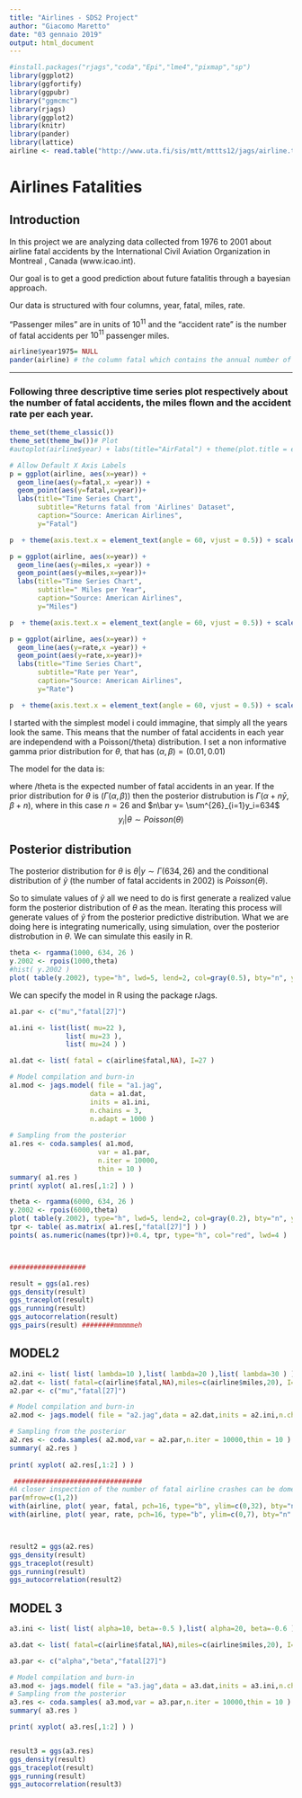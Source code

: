 ```yaml
---
title: "Airlines - SDS2 Project"
author: "Giacomo Maretto"
date: "03 gennaio 2019"
output: html_document
---
```

```r
#install.packages("rjags","coda","Epi","lme4","pixmap","sp")
library(ggplot2)
library(ggfortify)
library(ggpubr)
library("ggmcmc")
library(rjags)
library(ggplot2)
library(knitr)
library(pander)
library(lattice)
airline <- read.table("http://www.uta.fi/sis/mtt/mttts12/jags/airline.txt",h=T,sep="")
```
# Airlines Fatalities

## Introduction 


In this project we are analyzing data collected from 1976 to 2001 about airline fatal accidents by the International Civil Aviation Organization in Montreal , Canada (www.icao.int).

Our goal is to get a good prediction about future fatalitis through a bayesian approach.

Our data is structured with four columns, year, fatal, miles, rate.

"Passenger miles" are in units of $10^{11}$ and the "accident rate" is the number of fatal accidents per $10^{11}$ passenger miles.


```r
airline$year1975= NULL
pander(airline) # the column fatal which contains the annual number of fatalities.

```
__________________________________________________
### Following three descriptive time series plot respectively about the number of fatal accidents, the miles flown and the accident rate per each year.


```r

theme_set(theme_classic())
theme_set(theme_bw())# Plot 
#autoplot(airline$year) + labs(title="AirFatal") + theme(plot.title = element_text(hjust=0.5))

# Allow Default X Axis Labels
p = ggplot(airline, aes(x=year)) + 
  geom_line(aes(y=fatal,x =year)) + 
  geom_point(aes(y=fatal,x=year))+
  labs(title="Time Series Chart", 
       subtitle="Returns fatal from 'Airlines' Dataset", 
       caption="Source: American Airlines", 
       y="Fatal")

p  + theme(axis.text.x = element_text(angle = 60, vjust = 0.5)) + scale_x_continuous("Year", labels = as.character(airline$year), breaks = airline$year)


```

```r
p = ggplot(airline, aes(x=year)) + 
  geom_line(aes(y=miles,x =year)) + 
  geom_point(aes(y=miles,x=year))+
  labs(title="Time Series Chart", 
       subtitle=" Miles per Year", 
       caption="Source: American Airlines", 
       y="Miles")

p  + theme(axis.text.x = element_text(angle = 60, vjust = 0.5)) + scale_x_continuous("Year", labels = as.character(airline$year), breaks = airline$year)
```

```r
p = ggplot(airline, aes(x=year)) + 
  geom_line(aes(y=rate,x =year)) + 
  geom_point(aes(y=rate,x=year))+
  labs(title="Time Series Chart", 
       subtitle="Rate per Year", 
       caption="Source: American Airlines", 
       y="Rate")

p  + theme(axis.text.x = element_text(angle = 60, vjust = 0.5)) + scale_x_continuous("Year", labels = as.character(airline$year), breaks = airline$year)
```
I started with the simplest model i could immagine, that simply all the years look the same.
This means that the number of fatal accidents in each year are independend with a Poisson(/theta) distribution.
I set a non informative gamma prior distribution for $\theta$, that has $(\alpha, \beta) = (0.01,0.01)$


The model for the data is:


where /theta is the expected number of fatal accidents in an year.
If the prior distribution for $\theta$ is $(\Gamma(\alpha,\beta))$ then the posterior distrubution is  $\Gamma(\alpha+n\bar y,\beta+n)$, where in this case $n=26$ and $n\bar y=  \sum^{26}_{i=1}y_i=634$
			$$y_i|\theta  \sim Poisson(\theta)$$

## Posterior distribution 

The posterior distribution for $\theta$ is $\theta|y \sim \Gamma(634,26)$ and the conditional distribution of $\tilde{y}$ (the number of fatal accidents in  2002) is $Poisson(\theta)$.

So to simulate values of $\tilde{y}$ all we need to do is first generate a realized value form the posterior distribution of $\theta$ as the mean. Iterating this process will generate values of  $\tilde{y}$ from the posterior predictive distribution. What we are doing here is integrating numerically, using simulation, over the posterior distrobution in $\theta$.
We can simulate this easily in R.
```r
theta <- rgamma(1000, 634, 26 )
y.2002 <- rpois(1000,theta)
#hist( y.2002 )
plot( table(y.2002), type="h", lwd=5, lend=2, col=gray(0.5), bty="n", ylab="" )
```
We can specify the model in R using the package rJags.
```r
a1.par <- c("mu","fatal[27]")

a1.ini <- list(list( mu=22 ),
              list( mu=23 ),
              list( mu=24 ) )

a1.dat <- list( fatal = c(airline$fatal,NA), I=27 )

# Model compilation and burn-in
a1.mod <- jags.model( file = "a1.jag",
                    data = a1.dat,
                    inits = a1.ini,
                    n.chains = 3,
                    n.adapt = 1000 )
  
# Sampling from the posterior
a1.res <- coda.samples( a1.mod,
                      var = a1.par,
                      n.iter = 10000,
                      thin = 10 )
summary( a1.res )
print( xyplot( a1.res[,1:2] ) )

theta <- rgamma(6000, 634, 26 )
y.2002 <- rpois(6000,theta)
plot( table(y.2002), type="h", lwd=5, lend=2, col=gray(0.2), bty="n", ylab="", xlim=c(5,50) )
tpr <- table( as.matrix( a1.res[,"fatal[27]"] ) )
points( as.numeric(names(tpr))+0.4, tpr, type="h", col="red", lwd=4 )



###################

```
```r

result = ggs(a1.res)
ggs_density(result)
ggs_traceplot(result)
ggs_running(result)
ggs_autocorrelation(result)
ggs_pairs(result) ########mmmmmeh

```
## MODEL2

```r
a2.ini <- list( list( lambda=10 ),list( lambda=20 ),list( lambda=30 ) )
a2.dat <- list( fatal=c(airline$fatal,NA),miles=c(airline$miles,20), I=27 )
a2.par <- c("mu","fatal[27]")

# Model compilation and burn-in
a2.mod <- jags.model( file = "a2.jag",data = a2.dat,inits = a2.ini,n.chains = 3,n.adapt = 1000 )

# Sampling from the posterior
a2.res <- coda.samples( a2.mod,var = a2.par,n.iter = 10000,thin = 10 )
summary( a2.res )
  
print( xyplot( a2.res[,1:2] ) )

 ################################ 
#A closer inspection of the number of fatal airline crashes can be dome by:
par(mfrow=c(1,2))
with(airline, plot( year, fatal, pch=16, type="b", ylim=c(0,32), bty="n" ) )
with(airline, plot( year, rate, pch=16, type="b", ylim=c(0,7), bty="n" ) )



result2 = ggs(a2.res)
ggs_density(result)
ggs_traceplot(result)
ggs_running(result)
ggs_autocorrelation(result2)

```
## MODEL 3

```r
a3.ini <- list( list( alpha=10, beta=-0.5 ),list( alpha=20, beta=-0.6 ),list( alpha=30, beta=-0.4 ) )

a3.dat <- list( fatal=c(airline$fatal,NA),miles=c(airline$miles,20), I=27 )

a3.par <- c("alpha","beta","fatal[27]")

# Model compilation and burn-in
a3.mod <- jags.model( file = "a3.jag",data = a3.dat,inits = a3.ini,n.chains = 3,n.adapt = 1000 )
# Sampling from the posterior
a3.res <- coda.samples( a3.mod,var = a3.par,n.iter = 10000,thin = 10 )
summary( a3.res )

print( xyplot( a3.res[,1:2] ) )


result3 = ggs(a3.res)
ggs_density(result)
ggs_traceplot(result)
ggs_running(result)
ggs_autocorrelation(result3)
```

